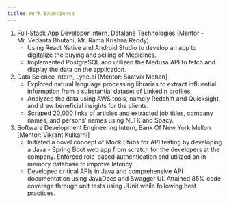 ```yaml
---
title: Work Experience
---
```


1. Full-Stack App Developer Intern, Datalane Technologies (Mentor - Mr. Vedanta Bhutani, Mr. Rama Krishna Reddy)
    * Using React Native and Android Studio to develop an app to digitalize the buying and selling of Medicines.
    * Implemented PostgreSQL and utilized the Medusa API to fetch and display the data on the application.

2. Data Science Intern, Lyne.ai [Mentor: Saatvik Mohan]
    * Explored natural language processing libraries to extract influential information from a substantial dataset of LinkedIn profiles.
    * Analyzed the data using AWS tools, namely Redshift and Quicksight, and drew beneficial insights for the clients.
    * Scraped 20,000 links of articles and extracted job titles, company names, and persons' names using NLTK and Spacy.

3. Software Development Engineering Intern, Bank Of New York Mellon [Mentor: Vikrant Kulkarni]
    * Initiated a novel concept of Mock Stubs for API testing by developing a Java - Spring Boot web app from scratch for the developers at the company. Enforced role-based authentication and utilized an in-memory database to improve latency.
    *  Developed critical APIs in Java and comprehensive API documentation using JavaDocs and Swagger UI. Attained 85\% code coverage through unit tests using JUnit while following best practices.


